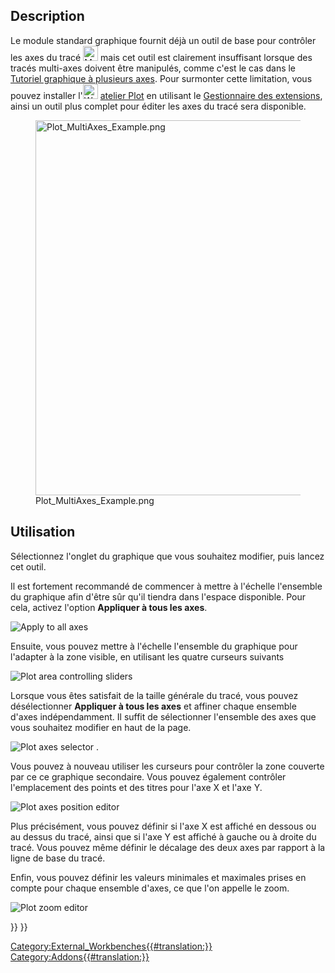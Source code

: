 <languages/>

{{Docnav/fr
|[[Plot_Save/fr|Enregistrer]]
|[[Plot_Series/fr|Séries]]
|[[Plot_Workbench/fr|Atelier Plot]]
|IconL=Plot_Save.svg
|IconR=Plot_Series.svg
|IconC=Workbench_Plot.svg
}}

{{GuiCommand/fr
|Name=Plot Axes
|Name/fr=Plot Axes
|MenuLocation=Plot → Configurer les axes‏‎
|Workbenches=[[Plot_Workbench/fr|Plot]]
}}

==Description==

Le module standard graphique fournit déjà un outil de base pour contrôler les axes du tracé [[File:Matplotlib_edit_subplot.png|24px]] mais cet outil est clairement insuffisant lorsque des tracés multi-axes doivent être manipulés, comme c'est le cas dans le [[Plot_MultiAxes_tutorial/fr|Tutoriel graphique à plusieurs axes]]. Pour surmonter cette limitation, vous pouvez installer l'[[Image:Workbench_Plot.svg|24px]] [[Plot_Workbench/fr|atelier Plot]] en utilisant le [[Std_AddonMgr/fr|Gestionnaire des extensions]], ainsi un outil plus complet pour éditer les axes du tracé sera disponible.

[[Image:Plot_MultiAxes_Example.png|600px]]

<span id="Usage"></span>
==Utilisation==

Sélectionnez l'onglet du graphique que vous souhaitez modifier, puis lancez cet outil.

Il est fortement recommandé de commencer à mettre à l'échelle l'ensemble du graphique afin d'être sûr qu'il tiendra dans l'espace disponible. Pour cela, activez l'option '''Appliquer à tous les axes'''.

[[File:Apply To All Axes.png|Apply to all axes]]
{{Caption|Sélecteur pour la commande Appliquer à tous les axes}}

Ensuite, vous pouvez mettre à l'échelle l'ensemble du graphique pour l'adapter à la zone visible, en utilisant les quatre curseurs suivants

[[File:Plot Axes Sliders.png|Plot area controlling sliders]]
{{Caption|Curseurs pour mettre à l'échelle le graphique}}

Lorsque vous êtes satisfait de la taille générale du tracé, vous pouvez désélectionner '''Appliquer à tous les axes''' et affiner chaque ensemble d'axes indépendamment. Il suffit de sélectionner l'ensemble des axes que vous souhaitez modifier en haut de la page.

[[File:Plot Axes Active.png|Plot axes selector]]
{{Caption|Sélecteur pour l'ensemble des axes à éditer}}.

Vous pouvez à nouveau utiliser les curseurs pour contrôler la zone couverte par ce ce graphique secondaire. Vous pouvez également contrôler l'emplacement des points et des titres pour l'axe X et l'axe Y.

[[File:Plot Axes Position.png|Plot axes position editor]]
{{Caption|Éditeur de positions pour les axes sélectionnés}}

Plus précisément, vous pouvez définir si l'axe X est affiché en dessous ou au dessus du tracé, ainsi que si l'axe Y est affiché à gauche ou à droite du tracé. Vous pouvez même définir le décalage des deux axes par rapport à la ligne de base du tracé.

Enfin, vous pouvez définir les valeurs minimales et maximales prises en compte pour chaque ensemble d'axes, ce que l'on appelle le zoom.

[[File:Plot Axes Zoom.png|Plot zoom editor]]
{{Caption|Editeur des valeurs minimales et maximales considérées}}


{{Docnav/fr
|[[Plot_Save/fr|Enregistrer]]
|[[Plot_Series/fr|Séries]]
|[[Plot_Workbench/fr|Atelier Plot]]
|IconL=Plot_Save.svg
|IconR=Plot_Series.svg
|IconC=Workbench_Plot.svg
}}

{{Plot_Tools_navi{{#translation:}}}}
{{Userdocnavi{{#translation:}}}}
[[Category:External_Workbenches{{#translation:}}]]
[[Category:Addons{{#translation:}}]]